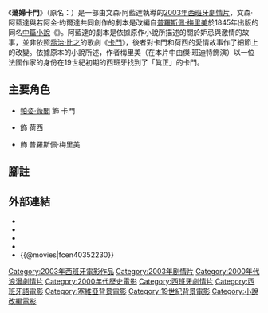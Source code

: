 {{Infobox film
| name          = 蕩婦卡門
| original_name  = {{lang|es|''Carmen''}}
| image          = Carmen 2003 -edición especial-.jpg
| alt            = 
| caption        = 西班牙版DVD封套
| film name      = 
| director       = {{tsl|en|Vicente Aranda|文森·阿藍達}}
| producer       = 胡安·亞歷山大
| writer         = 
| screenplay     = 文森·阿藍達<br>若阿金·約爾達
| based on       = 
| starring       = [[帕姿·薇閣|帕姿·薇閣]]<br>{{tsl|en|Leonardo Sbaraglia|李奧納多·斯巴拉格利亞}}<br>{{tsl|en|Antonio Dechent|安東尼奧·戴欽}}<br>Joan Crosas<br>{{tsl|en|Jay Benedict|傑·班迪特}}
| music          = {{tsl|en|José Nieto (composer)|荷西·涅多}}
| cinematography = Paco Femenia
| editing        = Teresa Font
| studio         = Star Line Productions<br>Parallel Pictures<br>Planet Pictures
| distributor    =Star Line 
| released       = {{Film date|2003|10|03}}
| runtime        = 119分鐘
| country        = {{ESP}}
| language       = [[西班牙語|西班牙語]]、[[巴斯克語|巴斯克語]]、[[法語|法語]]
| budget         = 6,398,769[[歐元|歐元]]<ref name = " Majarín 484">Majarín, ''Una Vida de Cine'', p. 484</ref> 
| gross          = 
| tw_name       = 蕩婦卡門
}}
{{Portal box|電影|西班牙}}

《'''蕩婦卡門'''》（原名：{{lang|es|''Carmen''}}）是一部由文森·阿藍達執導的[[2003年電影|2003年]][[西班牙電影|西班牙]][[劇情片|劇情片]]，文森·阿藍達與若阿金·約爾達共同創作的劇本是改編自[[普羅斯佩·梅里美|普羅斯佩·梅里美]]於1845年出版的同名[[中篇小說|中篇小說]]《{{tsl|en|Carmen (novella)|卡門 (中篇小說)|卡門}}》。阿藍達的劇本是依據原作小說所描述的關於妒忌與激情的故事，並非依照[[喬治·比才|喬治·比才]]的歌劇《[[卡門|卡門]]》，後者對卡門和荷西的愛情故事作了細節上的改變。依據原本的小說所述，作者梅里美（在本片中由傑·班迪特飾演）以一位法國作家的身份在19世紀初期的西班牙找到了「眞正」的卡門。

== 主要角色 ==
*[[帕姿·薇閣|帕姿·薇閣]] 飾 卡門
*{{tsl|en|Leonardo Sbaraglia|李奧納多·斯巴拉格利亞}} 飾 荷西
*{{tsl|en|Jay Benedict|傑·班迪特}} 飾 普羅斯佩·梅里美

== 腳註 ==
{{reflist}}

== 外部連結 ==
*{{IMDb title|0352230|蕩婦卡門}}
*{{Amg movie|296796|蕩婦卡門}}
*{{Rotten-tomatoes|1120858-carmen|蕩婦卡門}}
*{{yahoomovie id|1467}}
*{{@movies|fcen40352230}}

[[Category:2003年西班牙電影作品|Category:2003年西班牙電影作品]]
[[Category:2003年剧情片|Category:2003年剧情片]]
[[Category:2000年代浪漫劇情片|Category:2000年代浪漫劇情片]]
[[Category:2000年代歷史電影|Category:2000年代歷史電影]]
[[Category:西班牙劇情片|Category:西班牙劇情片]]
[[Category:西班牙語電影|Category:西班牙語電影]]
[[Category:塞維亞背景電影|Category:塞維亞背景電影]]
[[Category:19世紀背景電影|Category:19世紀背景電影]]
[[Category:小說改編電影|Category:小說改編電影]]